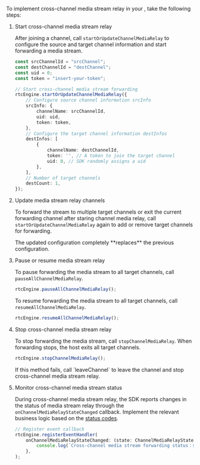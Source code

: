 <PlatformWrapper platform="electron">

To implement cross-channel media stream relay in your <Vpl k="CLIENT" />, take the following steps:

1. Start cross-channel media stream relay

   After joining a channel, call `startOrUpdateChannelMediaRelay` to configure the source and target channel information and start forwarding a media stream.

    ```typescript
    const srcChannelId = "srcChannel";
    const destChannelId = "destChannel";
    const uid = 0;
    const token = "insert-your-token";
    
    // Start cross-channel media stream forwarding
    rtcEngine.startOrUpdateChannelMediaRelay({
        // Configure source channel information srcInfo
        srcInfo: {
            channelName: srcChannelId,
            uid: uid,
            token: token,
        },
        // Configure the target channel information destInfos
        destInfos: [
            {
                channelName: destChannelId,
                token: '', // A token to join the target channel
                uid: 0, // SDK randomly assigns a uid
            },
        ],
        // Number of target channels
        destCount: 1,
    });
    ```

2. Update media stream relay channels

   To forward the stream to multiple target channels or exit the current forwarding channel after staring channel media relay, call `startOrUpdateChannelMediaRelay` again to add or remove target channels for forwarding.

    <Admonition type="caution" title="Note">
    The updated configuration completely **replaces** the previous configuration.
    </Admonition>

3. Pause or resume media stream relay

   To pause forwarding the media stream to all target channels, call `pauseAllChannelMediaRelay`.

    ```typescript
    rtcEngine.pauseAllChannelMediaRelay();
    ```

   To resume forwarding the media stream to all target channels, call `resumeAllChannelMediaRelay`.

    ```typescript
    rtcEngine.resumeAllChannelMediaRelay();
    ```

4. Stop cross-channel media stream relay

   To stop forwarding the media stream, call `stopChannelMediaRelay`. When forwarding stops, the host exits all target channels.

    ```typescript
    rtcEngine.stopChannelMediaRelay();
    ```

    <Admonition type="info" title="Note">
    If this method fails, call `leaveChannel` to leave the channel and stop cross-channel media stream relay.
    </Admonition>

5. Monitor cross-channel media stream status

   During cross-channel media stream relay, the SDK reports changes in the status of media stream relay through the `onChannelMediaRelayStateChanged` callback. Implement the relevant business logic based on the [status codes](#status-codes).

    ```typescript
    // Register event callback
    rtcEngine.registerEventHandler(
        onChannelMediaRelayStateChanged: (state: ChannelMediaRelayState, code: ChannelMediaRelayError) => {
            console.log(`Cross-channel media stream forwarding status：${state}，Error Code：${code}`);
        },
    );
    ```

</PlatformWrapper>